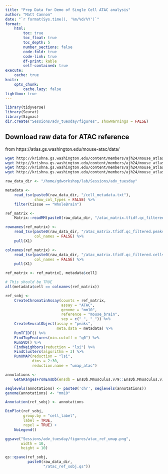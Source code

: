 ```yaml
---
title: "Prep Data for Demo of Single Cell ATAC analysis"
author: "Matt Cannon"
date: "`r format(Sys.time(), '%m/%d/%Y')`"
format:
    html:
        toc: true
        toc_float: true
        toc_depth: 5
        number_sections: false
        code-fold: true
        code-link: true
        df-print: kable
        self-contained: true
execute:
    cache: true
knitr:
    opts_chunk:
        cache.lazy: false
lightbox: true
---
```


```r
library(tidyverse)
library(Seurat)
library(Signac)
dir.create("Sessions/adv_tuesday/figures", showWarnings = FALSE)
```

## Download raw data for ATAC reference
from https://atlas.gs.washington.edu/mouse-atac/data/


```bash
wget http://krishna.gs.washington.edu/content/members/ajh24/mouse_atlas_data_release/matrices/atac_matrix.tfidf.qc_filtered.mtx.gz
wget http://krishna.gs.washington.edu/content/members/ajh24/mouse_atlas_data_release/matrices/atac_matrix.tfidf.qc_filtered.peaks.txt
wget http://krishna.gs.washington.edu/content/members/ajh24/mouse_atlas_data_release/matrices/atac_matrix.tfidf.qc_filtered.cells.txt
wget http://krishna.gs.washington.edu/content/members/ajh24/mouse_atlas_data_release/metadata/cell_metadata.txt
```

```r
raw_data_dir <- "/home/gdworkshop/lab/Sessions/adv_tuesday"

metadata <-
    read_tsv(paste0(raw_data_dir, "/cell_metadata.txt"),
             show_col_types = FALSE) %>%
    filter(tissue == "WholeBrain")

ref_matrix <-
    Matrix::readMM(paste0(raw_data_dir, "/atac_matrix.tfidf.qc_filtered.mtx.gz"))

rownames(ref_matrix) <-
    read_tsv(paste0(raw_data_dir, "/atac_matrix.tfidf.qc_filtered.peaks.txt"),
             col_names = FALSE) %>%
    pull(X1)

colnames(ref_matrix) <-
    read_tsv(paste0(raw_data_dir, "/atac_matrix.tfidf.qc_filtered.cells.txt"),
             col_names = FALSE) %>%
    pull(X1)

ref_matrix <- ref_matrix[, metadata$cell]

# This should be TRUE
all(metadata$cell == colnames(ref_matrix))
```

```r
ref_sobj <-
    CreateChromatinAssay(counts = ref_matrix,
                         assay = "ATAC",
                         genome = "mm10",
                         reference = "mouse_brain",
                         sep = c("_", "_")) %>%
    CreateSeuratObject(assay = "peaks",
                       meta.data = metadata) %>%
    RunTFIDF() %>%
    FindTopFeatures(min.cutoff = "q0") %>%
    RunSVD() %>%
    FindNeighbors(reduction = "lsi") %>%
    FindClusters(algorithm = 3) %>%
    RunUMAP(reduction = "lsi",
            dims = 2:30,
            reduction.name = "umap_atac")

annotations <-
    GetGRangesFromEnsDb(ensdb = EnsDb.Mmusculus.v79::EnsDb.Mmusculus.v79)

seqlevels(annotations) <- paste0('chr', seqlevels(annotations))
genome(annotations) <- "mm10"

Annotation(ref_sobj) <- annotations

DimPlot(ref_sobj,
        group.by = "cell_label",
        label = TRUE,
        repel = TRUE) +
    NoLegend()

ggsave("Sessions/adv_tuesday/figures/atac_ref_umap.png",
       width = 10,
       height = 10)

qs::qsave(ref_sobj,
          paste0(raw_data_dir,
                 "/atac_ref_sobj.qs"))
```
